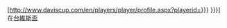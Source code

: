 [http://www.daviscup.com/en/players/player/profile.aspx?playerid={{Trim|{{{1|{{{id}}}}}}}} {{{2|{{{name<includeonly>|{{PAGENAMEBASE}}</includeonly>}}}}}}]在[[台維斯盃]]<noinclude>
{{documentation}}
</noinclude>